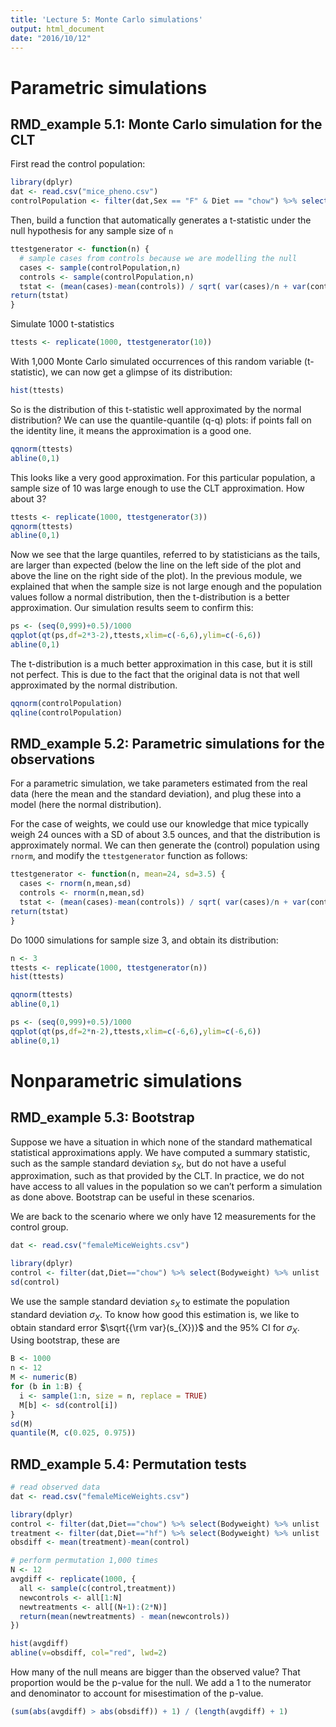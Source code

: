 ```yaml
---
title: 'Lecture 5: Monte Carlo simulations'
output: html_document
date: "2016/10/12"
---
```


# Parametric simulations

## RMD_example 5.1: Monte Carlo simulation for the CLT 

First read the control population:

```r
library(dplyr)
dat <- read.csv("mice_pheno.csv")
controlPopulation <- filter(dat,Sex == "F" & Diet == "chow") %>% select(Bodyweight) %>% unlist
```

Then, build a function that automatically generates a t-statistic under the null hypothesis for any sample size of `n`

```r
ttestgenerator <- function(n) {
  # sample cases from controls because we are modelling the null
  cases <- sample(controlPopulation,n)
  controls <- sample(controlPopulation,n)
  tstat <- (mean(cases)-mean(controls)) / sqrt( var(cases)/n + var(controls)/n )
return(tstat)
}
```

Simulate 1000 t-statistics

```r
ttests <- replicate(1000, ttestgenerator(10))
```

With 1,000 Monte Carlo simulated occurrences of this random variable (t-statistic), we can now get a glimpse of its distribution:

```r
hist(ttests)
```

So is the distribution of this t-statistic well approximated by the normal distribution? We can use the quantile-quantile (q-q) plots: if points fall on the identity line, it means the approximation is a good one.

```r
qqnorm(ttests)
abline(0,1)
```

This looks like a very good approximation. For this particular population, a sample size of 10 was large enough to use the CLT approximation. How about 3?

```r
ttests <- replicate(1000, ttestgenerator(3))
qqnorm(ttests)
abline(0,1)
```

Now we see that the large quantiles, referred to by statisticians as the tails, are larger than expected (below the line on the left side of the plot and above the line on the right side of the plot). In the previous module, we explained that when the sample size is not large enough and the population values follow a normal distribution, then the t-distribution is a better approximation. Our simulation results seem to confirm this:

```r
ps <- (seq(0,999)+0.5)/1000
qqplot(qt(ps,df=2*3-2),ttests,xlim=c(-6,6),ylim=c(-6,6))
abline(0,1)
```

The t-distribution is a much better approximation in this case, but it is still not perfect. This is due to the fact that the original data is not that well approximated by the normal distribution.

```r
qqnorm(controlPopulation)
qqline(controlPopulation)
```

## RMD_example 5.2: Parametric simulations for the observations

For a parametric simulation, we take parameters estimated from the real data (here the mean and the standard deviation), and plug these into a model (here the normal distribution). 

For the case of weights, we could use our knowledge that mice typically weigh 24 ounces with a SD of about 3.5 ounces, and that the distribution is approximately normal. We can then generate the (control) population using `rnorm`, and modify the `ttestgenerator` function as follows:

```r
ttestgenerator <- function(n, mean=24, sd=3.5) {
  cases <- rnorm(n,mean,sd)
  controls <- rnorm(n,mean,sd)
  tstat <- (mean(cases)-mean(controls)) / sqrt( var(cases)/n + var(controls)/n )
return(tstat)
}
```

Do 1000 simulations for sample size 3, and obtain its distribution:

```r
n <- 3
ttests <- replicate(1000, ttestgenerator(n))
hist(ttests)

qqnorm(ttests)
abline(0,1)

ps <- (seq(0,999)+0.5)/1000
qqplot(qt(ps,df=2*n-2),ttests,xlim=c(-6,6),ylim=c(-6,6))
abline(0,1)
```

# Nonparametric simulations

## RMD_example 5.3: Bootstrap

Suppose we have a situation in which none of the standard mathematical statistical approximations apply. We have computed a summary statistic, such as the sample standard deviation $s_{X}$, but do not have a useful approximation, such as that provided by the CLT. In practice, we do not have access to all values in the population so we can’t perform a simulation as done above. Bootstrap can be useful in these scenarios.

We are back to the scenario where we only have 12 measurements for the control group.

```r
dat <- read.csv("femaleMiceWeights.csv")

library(dplyr)
control <- filter(dat,Diet=="chow") %>% select(Bodyweight) %>% unlist
sd(control)
```

We use the sample standard deviation $s_{X}$ to estimate the population standard deviation $\sigma_{X}$. To know how good this estimation is, we like to obtain standard error $\sqrt{{\rm var}(s_{X})}$ and the 95% CI for $\sigma_{X}$. Using bootstrap, these are

```r
B <- 1000
n <- 12
M <- numeric(B)
for (b in 1:B) {
  i <- sample(1:n, size = n, replace = TRUE)
  M[b] <- sd(control[i])
}
sd(M)
quantile(M, c(0.025, 0.975))
```

## RMD_example 5.4: Permutation tests

```r
# read observed data
dat <- read.csv("femaleMiceWeights.csv")

library(dplyr)
control <- filter(dat,Diet=="chow") %>% select(Bodyweight) %>% unlist
treatment <- filter(dat,Diet=="hf") %>% select(Bodyweight) %>% unlist
obsdiff <- mean(treatment)-mean(control)

# perform permutation 1,000 times
N <- 12
avgdiff <- replicate(1000, {
  all <- sample(c(control,treatment))
  newcontrols <- all[1:N]
  newtreatments <- all[(N+1):(2*N)]
  return(mean(newtreatments) - mean(newcontrols))
})

hist(avgdiff)
abline(v=obsdiff, col="red", lwd=2)
```

How many of the null means are bigger than the observed value? That proportion would be the p-value for the null. We add a 1 to the numerator and denominator to account for misestimation of the p-value.

```r
(sum(abs(avgdiff) > abs(obsdiff)) + 1) / (length(avgdiff) + 1)
```

